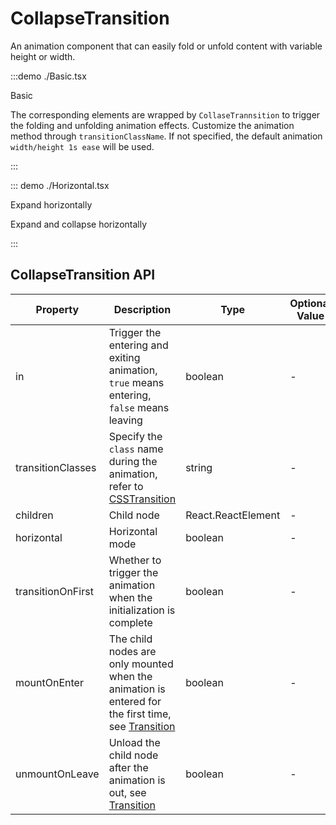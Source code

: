 # CollapseTransition

An animation component that can easily fold or unfold content with variable height or width.

:::demo ./Basic.tsx

Basic

The corresponding elements are wrapped by `CollaseTrannsition` to trigger the folding and unfolding animation effects. Customize the animation method through `transitionClassName`. If not specified, the default animation `width/height 1s ease` will be used.

:::

::: demo ./Horizontal.tsx

Expand horizontally

Expand and collapse horizontally

:::

## CollapseTransition API

| Property | Description | Type | Optional Value | Default | Require |
| --- | --- | --- | --- | --- | --- |
| in | Trigger the entering and exiting animation, `true` means entering, `false` means leaving | boolean | - | — | true |
| transitionClasses | Specify the `class` name during the animation, refer to [CSSTransition](/components/CSSTransition) | string | - | - | false |
| children | Child node | React.ReactElement | - | — | true |
| horizontal | Horizontal mode | boolean | - | — | - |
| transitionOnFirst | Whether to trigger the animation when the initialization is complete | boolean | - | false | false |
| mountOnEnter | The child nodes are only mounted when the animation is entered for the first time, see [Transition](/components/Transition) | boolean | - | false | false |
| unmountOnLeave | Unload the child node after the animation is out, see [Transition](/components/Transition) | boolean | - | false | false |
